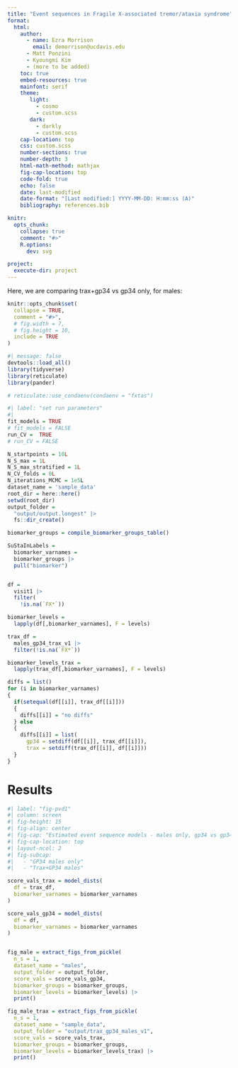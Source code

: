 ```yaml
---
title: "Event sequences in Fragile X-associated tremor/ataxia syndrome"
format: 
  html: 
    author: 
      - name: Ezra Morrison
        email: demorrison@ucdavis.edu
      - Matt Ponzini
      - Kyoungmi Kim
      - (more to be added)
    toc: true
    embed-resources: true
    mainfont: serif
    theme:
       light: 
         - cosmo
         - custom.scss
       dark: 
         - darkly
         - custom.scss
    cap-location: top
    css: custom.scss
    number-sections: true
    number-depth: 3
    html-math-method: mathjax
    fig-cap-location: top
    code-fold: true
    echo: false
    date: last-modified
    date-format: "[Last modified:] YYYY-MM-DD: H:mm:ss (A)"
    bibliography: references.bib

knitr:
  opts_chunk: 
    collapse: true
    comment: "#>" 
    R.options:  
      dev: svg

project:
  execute-dir: project
---
```


```{=html}
<style>
.quarto-figure-center > figure {
text-align: center;
}
</style>
```

Here, we are comparing trax+gp34 vs gp34 only, for males:

```r
knitr::opts_chunk$set(
  collapse = TRUE,
  comment = "#>",
  # fig.width = 7, 
  # fig.height = 10,
  include = TRUE
)
```

```r
#| message: false
devtools::load_all()
library(tidyverse)
library(reticulate)
library(pander)
```

```r
# reticulate::use_condaenv(condaenv = "fxtas")
```

```r
#| label: "set run parameters"
#| 
fit_models = TRUE
# fit_models = FALSE
run_CV =  TRUE
# run_CV = FALSE

N_startpoints = 10L
N_S_max = 1L
N_S_max_stratified = 1L
N_CV_folds = 0L
N_iterations_MCMC = 1e5L
dataset_name = 'sample_data'
root_dir = here::here()
setwd(root_dir)
output_folder = 
  "output/output.longest" |> 
  fs::dir_create()
```

```r

biomarker_groups = compile_biomarker_groups_table()

SuStaInLabels = 
  biomarker_varnames = 
  biomarker_groups |> 
  pull("biomarker")


df = 
  visit1 |> 
  filter(
    !is.na(`FX*`))

biomarker_levels = 
  lapply(df[,biomarker_varnames], F = levels)

trax_df = 
  males_gp34_trax_v1 |> 
  filter(!is.na(`FX*`))

biomarker_levels_trax = 
  lapply(trax_df[,biomarker_varnames], F = levels)

diffs = list()
for (i in biomarker_varnames)
{
  if(setequal(df[[i]], trax_df[[i]]))
  { 
    diffs[[i]] = "no diffs"
  } else
  {
    diffs[[i]] = list(
      gp34 = setdiff(df[[i]], trax_df[[i]]),
      trax = setdiff(trax_df[[i]], df[[i]]))
  }
}


```

# Results

```r
#| label: "fig-pvd1"
#| column: screen
#| fig-height: 15
#| fig-align: center
#| fig-cap: "Estimated event sequence models - males only, gp34 vs gp34+trax"
#| fig-cap-location: top
#| layout-ncol: 2
#| fig-subcap:
#|   - "GP34 males only"
#|   - "Trax+GP34 males" 

score_vals_trax = model_dists(
  df = trax_df,
  biomarker_varnames = biomarker_varnames
)

score_vals_gp34 = model_dists(
  df = df,
  biomarker_varnames = biomarker_varnames
)


fig_male = extract_figs_from_pickle(
  n_s = 1,
  dataset_name = "males",
  output_folder = output_folder,
  score_vals = score_vals_gp34,
  biomarker_groups = biomarker_groups,
  biomarker_levels = biomarker_levels) |> 
  print()

fig_male_trax = extract_figs_from_pickle(
  n_s = 1,
  dataset_name = "sample_data",
  output_folder = "output/trax_gp34_males_v1",
  score_vals = score_vals_trax,
  biomarker_groups = biomarker_groups,
  biomarker_levels = biomarker_levels_trax) |> 
  print()


```
